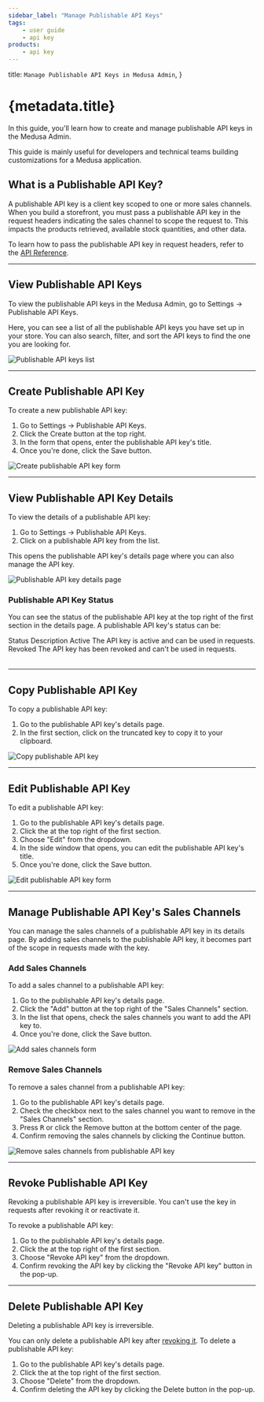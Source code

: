 ```yaml
---
sidebar_label: "Manage Publishable API Keys"
tags:
    - user guide
    - api key
products:
    - api key
---
```



  title: `Manage Publishable API Keys in Medusa Admin`,
}

# {metadata.title}

In this guide, you'll learn how to create and manage publishable API keys in the Medusa Admin.

<Note>

This guide is mainly useful for developers and technical teams building customizations for a Medusa application.

</Note>

## What is a Publishable API Key?

A publishable API key is a client key scoped to one or more sales channels. When you build a storefront, you must pass a publishable API key in the request headers indicating the sales channel to scope the request to. This impacts the products retrieved, available stock quantities, and other data.

To learn how to pass the publishable API key in request headers, refer to the [API Reference](!api!/store#publishable-api-key).

---

## View Publishable API Keys

To view the publishable API keys in the Medusa Admin, go to Settings -> Publishable API Keys.

Here, you can see a list of all the publishable API keys you have set up in your store. You can also search, filter, and sort the API keys to find the one you are looking for.

![Publishable API keys list](https://res.cloudinary.com/dza7lstvk/image/upload/v1740489989/User%20Guide/Screenshot_2025-02-25_at_3.26.09_PM_xmpxdw.png)

---

## Create Publishable API Key

To create a new publishable API key:

1. Go to Settings -> Publishable API Keys.
2. Click the Create button at the top right.
3. In the form that opens, enter the publishable API key's title.
4. Once you're done, click the Save button.

![Create publishable API key form](https://res.cloudinary.com/dza7lstvk/image/upload/v1740490166/User%20Guide/Screenshot_2025-02-25_at_3.28.44_PM_aosbhw.png)

---

## View Publishable API Key Details

To view the details of a publishable API key:

1. Go to Settings -> Publishable API Keys.
2. Click on a publishable API key from the list.

This opens the publishable API key's details page where you can also manage the API key.

![Publishable API key details page](https://res.cloudinary.com/dza7lstvk/image/upload/v1740490244/User%20Guide/Screenshot_2025-02-25_at_3.30.35_PM_bgcl23.png)

### Publishable API Key Status

You can see the status of the publishable API key at the top right of the first section in the details page. A publishable API key's status can be:

<Table>
  <Table.Header>
    <Table.Row>
      <Table.HeaderCell>Status</Table.HeaderCell>
      <Table.HeaderCell>Description</Table.HeaderCell>
    </Table.Row>
  </Table.Header>
  <Table.Body>
    <Table.Row>
      <Table.Cell>Active</Table.Cell>
      <Table.Cell>The API key is active and can be used in requests.</Table.Cell>
    </Table.Row>
    <Table.Row>
      <Table.Cell>Revoked</Table.Cell>
      <Table.Cell>The API key has been revoked and can't be used in requests.</Table.Cell>
    </Table.Row>
  </Table.Body>
</Table>

---

## Copy Publishable API Key

To copy a publishable API key:

1. Go to the publishable API key's details page.
2. In the first section, click on the truncated key to copy it to your clipboard.

![Copy publishable API key](https://res.cloudinary.com/dza7lstvk/image/upload/v1740500116/User%20Guide/Screenshot_2025-02-25_at_6.14.15_PM_muwq9e.png)

---

## Edit Publishable API Key

To edit a publishable API key:

1. Go to the publishable API key's details page.
2. Click the <InlineIcon Icon={EllipsisHorizontal} alt="three-dots" /> at the top right of the first section.
3. Choose "Edit" from the dropdown.
4. In the side window that opens, you can edit the publishable API key's title.
5. Once you're done, click the Save button.

![Edit publishable API key form](https://res.cloudinary.com/dza7lstvk/image/upload/v1740490481/User%20Guide/Screenshot_2025-02-25_at_3.34.28_PM_hxppxj.png)

---

## Manage Publishable API Key's Sales Channels

You can manage the sales channels of a publishable API key in its details page. By adding sales channels to the publishable API key, it becomes part of the scope in requests made with the key.

### Add Sales Channels

To add a sales channel to a publishable API key:

1. Go to the publishable API key's details page.
2. Click the "Add" button at the top right of the "Sales Channels" section.
3. In the list that opens, check the sales channels you want to add the API key to.
4. Once you're done, click the Save button.

![Add sales channels form](https://res.cloudinary.com/dza7lstvk/image/upload/v1740490636/User%20Guide/Screenshot_2025-02-25_at_3.37.05_PM_ontnzy.png)

### Remove Sales Channels

To remove a sales channel from a publishable API key:

1. Go to the publishable API key's details page.
2. Check the checkbox next to the sales channel you want to remove in the "Sales Channels" section.
3. Press <Kbd>R</Kbd> or click the Remove button at the bottom center of the page.
4. Confirm removing the sales channels by clicking the Continue button.

![Remove sales channels from publishable API key](https://res.cloudinary.com/dza7lstvk/image/upload/v1740490931/User%20Guide/Screenshot_2025-02-25_at_3.38.41_PM_pmlbqk.png)

---

## Revoke Publishable API Key

<Note type="warning">

Revoking a publishable API key is irreversible. You can't use the key in requests after revoking it or reactivate it.

</Note>

To revoke a publishable API key:

1. Go to the publishable API key's details page.
2. Click the <InlineIcon Icon={EllipsisHorizontal} alt="three-dots" /> at the top right of the first section.
3. Choose "Revoke API key" from the dropdown.
4. Confirm revoking the API key by clicking the "Revoke API key" button in the pop-up.

---

## Delete Publishable API Key

<Note type="warning">

Deleting a publishable API key is irreversible.

</Note>

You can only delete a publishable API key after [revoking it](#revoke-publishable-api-key). To delete a publishable API key:

1. Go to the publishable API key's details page.
2. Click the <InlineIcon Icon={EllipsisHorizontal} alt="three-dots" /> at the top right of the first section.
3. Choose "Delete" from the dropdown.
4. Confirm deleting the API key by clicking the Delete button in the pop-up.
